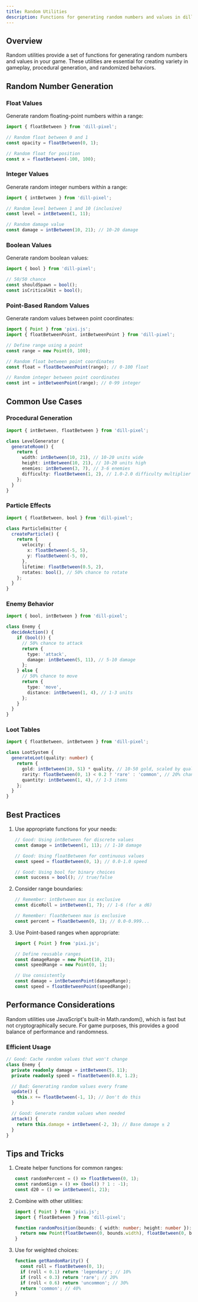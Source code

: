 ```yaml
---
title: Random Utilities
description: Functions for generating random numbers and values in dill-pixel
---
```



## Overview

Random utilities provide a set of functions for generating random numbers and values in your game. These utilities are essential for creating variety in gameplay, procedural generation, and randomized behaviors.

## Random Number Generation

### Float Values

Generate random floating-point numbers within a range:

```ts
import { floatBetween } from 'dill-pixel';

// Random float between 0 and 1
const opacity = floatBetween(0, 1);

// Random float for position
const x = floatBetween(-100, 100);
```

### Integer Values

Generate random integer numbers within a range:

```ts
import { intBetween } from 'dill-pixel';

// Random level between 1 and 10 (inclusive)
const level = intBetween(1, 11);

// Random damage value
const damage = intBetween(10, 21); // 10-20 damage
```

### Boolean Values

Generate random boolean values:

```ts
import { bool } from 'dill-pixel';

// 50/50 chance
const shouldSpawn = bool();
const isCriticalHit = bool();
```

### Point-Based Random Values

Generate random values between point coordinates:

```ts
import { Point } from 'pixi.js';
import { floatBetweenPoint, intBetweenPoint } from 'dill-pixel';

// Define range using a point
const range = new Point(0, 100);

// Random float between point coordinates
const float = floatBetweenPoint(range); // 0-100 float

// Random integer between point coordinates
const int = intBetweenPoint(range); // 0-99 integer
```

## Common Use Cases

### Procedural Generation

```ts
import { intBetween, floatBetween } from 'dill-pixel';

class LevelGenerator {
  generateRoom() {
    return {
      width: intBetween(10, 21), // 10-20 units wide
      height: intBetween(10, 21), // 10-20 units high
      enemies: intBetween(3, 7), // 3-6 enemies
      difficulty: floatBetween(1, 2), // 1.0-2.0 difficulty multiplier
    };
  }
}
```

### Particle Effects

```ts
import { floatBetween, bool } from 'dill-pixel';

class ParticleEmitter {
  createParticle() {
    return {
      velocity: {
        x: floatBetween(-5, 5),
        y: floatBetween(-5, 0),
      },
      lifetime: floatBetween(0.5, 2),
      rotates: bool(), // 50% chance to rotate
    };
  }
}
```

### Enemy Behavior

```ts
import { bool, intBetween } from 'dill-pixel';

class Enemy {
  decideAction() {
    if (bool()) {
      // 50% chance to attack
      return {
        type: 'attack',
        damage: intBetween(5, 11), // 5-10 damage
      };
    } else {
      // 50% chance to move
      return {
        type: 'move',
        distance: intBetween(1, 4), // 1-3 units
      };
    }
  }
}
```

### Loot Tables

```ts
import { floatBetween, intBetween } from 'dill-pixel';

class LootSystem {
  generateLoot(quality: number) {
    return {
      gold: intBetween(10, 51) * quality, // 10-50 gold, scaled by quality
      rarity: floatBetween(0, 1) < 0.2 ? 'rare' : 'common', // 20% chance for rare
      quantity: intBetween(1, 4), // 1-3 items
    };
  }
}
```

## Best Practices

1. Use appropriate functions for your needs:

   ```ts
   // Good: Using intBetween for discrete values
   const damage = intBetween(1, 11); // 1-10 damage

   // Good: Using floatBetween for continuous values
   const speed = floatBetween(0, 1); // 0.0-1.0 speed

   // Good: Using bool for binary choices
   const success = bool(); // true/false
   ```

2. Consider range boundaries:

   ```ts
   // Remember: intBetween max is exclusive
   const diceRoll = intBetween(1, 7); // 1-6 (for a d6)

   // Remember: floatBetween max is exclusive
   const percent = floatBetween(0, 1); // 0.0-0.999...
   ```

3. Use Point-based ranges when appropriate:

   ```ts
   import { Point } from 'pixi.js';

   // Define reusable ranges
   const damageRange = new Point(10, 21);
   const speedRange = new Point(0, 1);

   // Use consistently
   const damage = intBetweenPoint(damageRange);
   const speed = floatBetweenPoint(speedRange);
   ```

## Performance Considerations

<Aside title="Optimization" type="tip">
  Random utilities use JavaScript's built-in Math.random(), which is fast but not cryptographically secure. For game
  purposes, this provides a good balance of performance and randomness.
</Aside>

### Efficient Usage

```ts
// Good: Cache random values that won't change
class Enemy {
  private readonly damage = intBetween(5, 11);
  private readonly speed = floatBetween(0.8, 1.2);

  // Bad: Generating random values every frame
  update() {
    this.x += floatBetween(-1, 1); // Don't do this
  }

  // Good: Generate random values when needed
  attack() {
    return this.damage + intBetween(-2, 3); // Base damage ± 2
  }
}
```

## Tips and Tricks

1. Create helper functions for common ranges:

   ```ts
   const randomPercent = () => floatBetween(0, 1);
   const randomSign = () => (bool() ? 1 : -1);
   const d20 = () => intBetween(1, 21);
   ```

2. Combine with other utilities:

   ```ts
   import { Point } from 'pixi.js';
   import { floatBetween } from 'dill-pixel';

   function randomPosition(bounds: { width: number; height: number }): Point {
     return new Point(floatBetween(0, bounds.width), floatBetween(0, bounds.height));
   }
   ```

3. Use for weighted choices:
   ```ts
   function getRandomRarity() {
     const roll = floatBetween(0, 1);
     if (roll < 0.1) return 'legendary'; // 10%
     if (roll < 0.3) return 'rare'; // 20%
     if (roll < 0.6) return 'uncommon'; // 30%
     return 'common'; // 40%
   }
   ```
